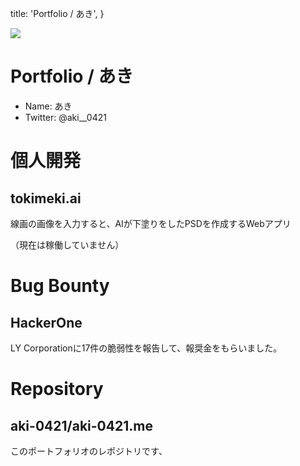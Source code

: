 

  title: 'Portfolio / あき',
}

<Flex pb={8} w="full" justify="center">
  <Image
    src="/hawawa.png"
    w="240px"
    userSelect="none"
    pointerEvents="none"
  />
</Flex>

# Portfolio / あき

- Name: あき
- Twitter: <Link href="https://x.com/aki__0421">@aki__0421</Link>

# 個人開発

## <Link href="/articles/tokimeki-ai">tokimeki.ai</Link>

線画の画像を入力すると、AIが下塗りをしたPSDを作成するWebアプリ

（現在は稼働していません）

# Bug Bounty

## <Link href="/articles/hackerone">HackerOne</Link>

LY Corporationに17件の脆弱性を報告して、報奨金をもらいました。

# Repository

## <Link href="https://github.com/aki-0421/aki-0421.me">aki-0421/aki-0421.me</Link>

このポートフォリオのレポジトリです、
